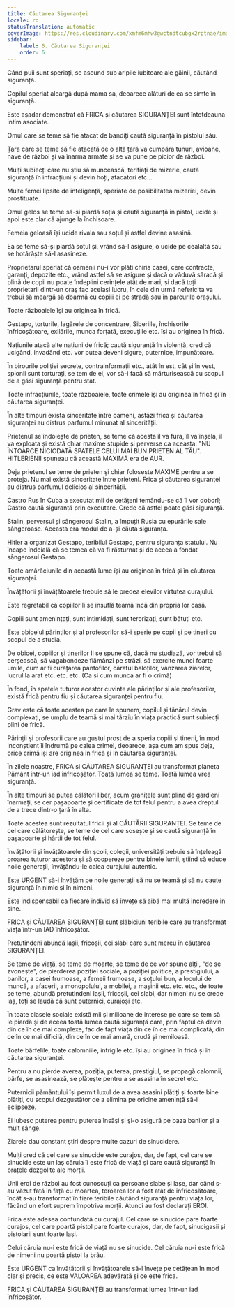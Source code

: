 ```yaml
---
title: Căutarea Siguranței
locale: ro
statusTranslation: automatic
coverImage: https://res.cloudinary.com/xmfm6mhw3gwctndtcubgx2rptnae/image/upload/v1740337243/small_cover_educacion_fundamental_a051170f1c.webp
sidebar:
    label: 6. Căutarea Siguranței
    order: 6
---
```

Când puii sunt speriați, se ascund sub aripile iubitoare ale găinii, căutând siguranță.

Copilul speriat aleargă după mama sa, deoarece alături de ea se simte în siguranță.

Este așadar demonstrat că FRICA și căutarea SIGURANȚEI sunt întotdeauna intim asociate.

Omul care se teme să fie atacat de bandiți caută siguranță în pistolul său.

Țara care se teme să fie atacată de o altă țară va cumpăra tunuri, avioane, nave de război și va înarma armate și se va pune pe picior de război.

Mulți subiecți care nu știu să muncească, terifiați de mizerie, caută siguranță în infracțiuni și devin hoți, atacatori etc...

Multe femei lipsite de inteligență, speriate de posibilitatea mizeriei, devin prostituate.

Omul gelos se teme să-și piardă soția și caută siguranță în pistol, ucide și apoi este clar că ajunge la închisoare.

Femeia geloasă își ucide rivala sau soțul și astfel devine asasină.

Ea se teme să-și piardă soțul și, vrând să-l asigure, o ucide pe cealaltă sau se hotărăște să-l asasineze.

Proprietarul speriat că oamenii nu-i vor plăti chiria casei, cere contracte, garanți, depozite etc., vrând astfel să se asigure și dacă o văduvă săracă și plină de copii nu poate îndeplini cerințele atât de mari, și dacă toți proprietarii dintr-un oraș fac același lucru, în cele din urmă nefericita va trebui să meargă să doarmă cu copiii ei pe stradă sau în parcurile orașului.

Toate războaiele își au originea în frică.

Gestapo, torturile, lagărele de concentrare, Siberiile, închisorile înfricoșătoare, exilările, munca forțată, execuțiile etc. își au originea în frică.

Națiunile atacă alte națiuni de frică; caută siguranță în violență, cred că ucigând, invadând etc. vor putea deveni sigure, puternice, impunătoare.

În birourile poliției secrete, contrainformații etc., atât în est, cât și în vest, spionii sunt torturați, se tem de ei, vor să-i facă să mărturisească cu scopul de a găsi siguranță pentru stat.

Toate infracțiunile, toate războaiele, toate crimele își au originea în frică și în căutarea siguranței.

În alte timpuri exista sinceritate între oameni, astăzi frica și căutarea siguranței au distrus parfumul minunat al sincerității.

Prietenul se îndoiește de prieten, se teme că acesta îl va fura, îl va înșela, îl va exploata și există chiar maxime stupide și perverse ca aceasta: "NU ÎNTOARCE NICIODATĂ SPATELE CELUI MAI BUN PRIETEN AL TĂU". HITLERIENII spuneau că această MAXIMĂ era de AUR.

Deja prietenul se teme de prieten și chiar folosește MAXIME pentru a se proteja. Nu mai există sinceritate între prieteni. Frica și căutarea siguranței au distrus parfumul delicios al sincerității.

Castro Rus în Cuba a executat mii de cetățeni temându-se că îl vor doborî; Castro caută siguranță prin executare. Crede că astfel poate găsi siguranță.

Stalin, perversul și sângerosul Stalin, a împuțit Rusia cu epurările sale sângeroase. Aceasta era modul de a-și căuta siguranța.

Hitler a organizat Gestapo, teribilul Gestapo, pentru siguranța statului. Nu încape îndoială că se temea că va fi răsturnat și de aceea a fondat sângerosul Gestapo.

Toate amărăciunile din această lume își au originea în frică și în căutarea siguranței.

Învățătorii și învățătoarele trebuie să le predea elevilor virtutea curajului.

Este regretabil că copiilor li se insuflă teamă încă din propria lor casă.

Copiii sunt amenințați, sunt intimidați, sunt terorizați, sunt bătuți etc.

Este obiceiul părinților și al profesorilor să-i sperie pe copii și pe tineri cu scopul de a studia.

De obicei, copiilor și tinerilor li se spune că, dacă nu studiază, vor trebui să cerșească, să vagabondeze flămânzi pe străzi, să exercite munci foarte umile, cum ar fi curățarea pantofilor, căratul baloților, vânzarea ziarelor, lucrul la arat etc. etc. etc. (Ca și cum munca ar fi o crimă)

În fond, în spatele tuturor acestor cuvinte ale părinților și ale profesorilor, există frică pentru fiu și căutarea siguranței pentru fiu.

Grav este că toate acestea pe care le spunem, copilul și tânărul devin complexați, se umplu de teamă și mai târziu în viața practică sunt subiecți plini de frică.

Părinții și profesorii care au gustul prost de a speria copiii și tinerii, în mod inconștient îi îndrumă pe calea crimei, deoarece, așa cum am spus deja, orice crimă își are originea în frică și în căutarea siguranței.

În zilele noastre, FRICA și CĂUTAREA SIGURANȚEI au transformat planeta Pământ într-un iad înfricoșător. Toată lumea se teme. Toată lumea vrea siguranță.

În alte timpuri se putea călători liber, acum granițele sunt pline de gardieni înarmați, se cer pașapoarte și certificate de tot felul pentru a avea dreptul de a trece dintr-o țară în alta.

Toate acestea sunt rezultatul fricii și al CĂUTĂRII SIGURANȚEI. Se teme de cel care călătorește, se teme de cel care sosește și se caută siguranță în pașapoarte și hârtii de tot felul.

Învățătorii și învățătoarele din școli, colegii, universități trebuie să înțeleagă oroarea tuturor acestora și să coopereze pentru binele lumii, știind să educe noile generații, învățându-le calea curajului autentic.

Este URGENT să-i învățăm pe noile generații să nu se teamă și să nu caute siguranță în nimic și în nimeni.

Este indispensabil ca fiecare individ să învețe să aibă mai multă încredere în sine.

FRICA și CĂUTAREA SIGURANȚEI sunt slăbiciuni teribile care au transformat viața într-un IAD înfricoșător.

Pretutindeni abundă lașii, fricoșii, cei slabi care sunt mereu în căutarea SIGURANȚEI.

Se teme de viață, se teme de moarte, se teme de ce vor spune alții, "de se zvonește", de pierderea poziției sociale, a poziției politice, a prestigiului, a banilor, a casei frumoase, a femeii frumoase, a soțului bun, a locului de muncă, a afacerii, a monopolului, a mobilei, a mașinii etc. etc. etc., de toate se teme, abundă pretutindeni lașii, fricoșii, cei slabi, dar nimeni nu se crede laș, toți se laudă că sunt puternici, curajoși etc.

În toate clasele sociale există mii și milioane de interese pe care se tem să le piardă și de aceea toată lumea caută siguranță care, prin faptul că devin din ce în ce mai complexe, fac de fapt viața din ce în ce mai complicată, din ce în ce mai dificilă, din ce în ce mai amară, crudă și nemiloasă.

Toate bârfelile, toate calomniile, intrigile etc. își au originea în frică și în căutarea siguranței.

Pentru a nu pierde averea, poziția, puterea, prestigiul, se propagă calomnii, bârfe, se asasinează, se plătește pentru a se asasina în secret etc.

Puternicii pământului își permit luxul de a avea asasini plătiți și foarte bine plătiți, cu scopul dezgustător de a elimina pe oricine amenință să-i eclipseze.

Ei iubesc puterea pentru puterea însăși și și-o asigură pe baza banilor și a mult sânge.

Ziarele dau constant știri despre multe cazuri de sinucidere.

Mulți cred că cel care se sinucide este curajos, dar, de fapt, cel care se sinucide este un laș căruia îi este frică de viață și care caută siguranță în brațele dezgolite ale morții.

Unii eroi de război au fost cunoscuți ca persoane slabe și lașe, dar când s-au văzut față în față cu moartea, teroarea lor a fost atât de înfricoșătoare, încât s-au transformat în fiare teribile căutând siguranță pentru viața lor, făcând un efort suprem împotriva morții. Atunci au fost declarați EROI.

Frica este adesea confundată cu curajul. Cel care se sinucide pare foarte curajos, cel care poartă pistol pare foarte curajos, dar, de fapt, sinucigașii și pistolarii sunt foarte lași.

Celui căruia nu-i este frică de viață nu se sinucide. Cel căruia nu-i este frică de nimeni nu poartă pistol la brâu.

Este URGENT ca învățătorii și învățătoarele să-l învețe pe cetățean în mod clar și precis, ce este VALOAREA adevărată și ce este frica.

FRICA și CĂUTAREA SIGURANȚEI au transformat lumea într-un iad înfricoșător.

